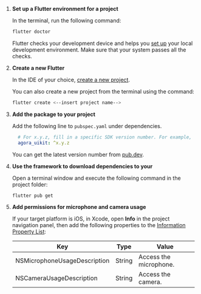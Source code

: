 <PlatformWrapper platform="flutter">

1. **Set up a Flutter environment for a <Vpd k="NAME"/> project**

    In the terminal, run the following command:

    ```bash
    flutter doctor
    ```
    Flutter checks your development device and helps you [set up](https://docs.flutter.dev/get-started/editor) your local development environment. Make sure that your system passes all the checks.

1. **Create a new Flutter <Vpl k="CLIENT" />**

    In the IDE of your choice, [create a new project](https://docs.flutter.dev/development/tools/android-studio#creating-a-new-project).

    You can also create a new project from the terminal using the command:

    ```bash
    flutter create <--insert project name-->
    ```

1. **Add the <Vpl k="NAME" /> <Vg k="UIK" /> package to your project**

    Add the following line to `pubspec.yaml` under dependencies. 

    ```yaml
      # For x.y.z, fill in a specific SDK version number. For example, 1.0.3
      agora_uikit: ^x.y.z
    ``` 

    You can get the latest <Vpl k="NAME" /> <Vg k="UIK" /> version number from [pub.dev](https://pub.dev/packages/agora_uikit).

1. **Use the <Vpl k="NAME" /> framework to download dependencies to your <Vpl k="CLIENT" />**

    Open a terminal window and execute the following command in the project folder:

    ```bash
    flutter pub get
    ```

1.  **Add permissions for microphone and camera usage**

    If your target platform is iOS, in Xcode, open **Info** in the project navigation panel, then add the following properties to the [Information Property List](https://help.apple.com/xcode/mac/current/#/dev3f399a2a6):

    | Key                          | Type   | Value                  |
    |------------------------------|--------|------------------------|
    | NSMicrophoneUsageDescription | String | Access the microphone. |
    | NSCameraUsageDescription     | String | Access the camera.     |

</PlatformWrapper>